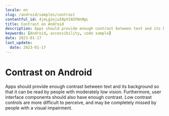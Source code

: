 ```yaml
---
locale: en
slug: /android/samples/contrast
contentful_id: 4jmLg2ojuI0pVIA5FNnMpL
title: Contrast on Android
description: Apps should provide enough contrast between text and its background so that it can be read by people with moderately low vision.
keywords: [Android, accessibility, code sample]
date: 2023-01-17
last_update:
  date: 2023-01-17
---
```


# Contrast on Android

Apps should provide enough contrast between text and its background so that it can be read by people with moderately low vision. Furthermore, user interface components should also have enough contrast. Low contrast controls are more difficult to perceive, and may be completely missed by people with a visual impairment.

<CodeSample id="screen-contrast" framework="android" locale="en"/>
